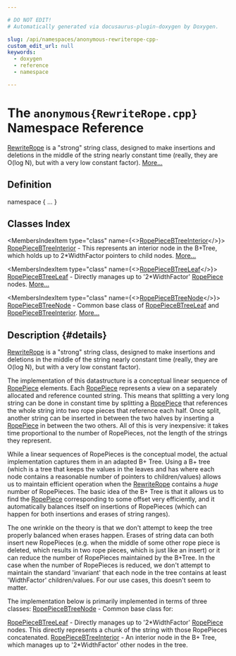 ```yaml
---

# DO NOT EDIT!
# Automatically generated via docusaurus-plugin-doxygen by Doxygen.

slug: /api/namespaces/anonymous-rewriterope-cpp-
custom_edit_url: null
keywords:
  - doxygen
  - reference
  - namespace

---
```





# The `anonymous{RewriteRope.cpp}` Namespace Reference

<DoxygenPage pluginConfig={pluginConfig}>

<a href="/docs/api/classes/llvm/rewriterope">RewriteRope</a> is a &quot;strong&quot; string class, designed to make insertions and deletions in the middle of the string nearly constant time (really, they are O(log N), but with a very low constant factor). <a href="#details">More...</a>

## Definition

<CodeBlock>namespace &#123; ... &#125;</CodeBlock>

## Classes Index

<MembersIndex>

<MembersIndexItem
  type="class"
  name={<><a href="/docs/api/classes/anonymous-namespace-rewriterope-cpp-/ropepiecebtreeinterior">RopePieceBTreeInterior</a></>}>
<a href="/docs/api/classes/anonymous-namespace-rewriterope-cpp-/ropepiecebtreeinterior">RopePieceBTreeInterior</a> - This represents an interior node in the B+Tree, which holds up to 2&#42;WidthFactor pointers to child nodes. <a href="/docs/api/classes/anonymous-namespace-rewriterope-cpp-/ropepiecebtreeinterior/#details">More...</a>
</MembersIndexItem>

<MembersIndexItem
  type="class"
  name={<><a href="/docs/api/classes/anonymous-namespace-rewriterope-cpp-/ropepiecebtreeleaf">RopePieceBTreeLeaf</a></>}>
<a href="/docs/api/classes/anonymous-namespace-rewriterope-cpp-/ropepiecebtreeleaf">RopePieceBTreeLeaf</a> - Directly manages up to &#39;2&#42;WidthFactor&#39; <a href="/docs/api/structs/llvm/ropepiece">RopePiece</a> nodes. <a href="/docs/api/classes/anonymous-namespace-rewriterope-cpp-/ropepiecebtreeleaf/#details">More...</a>
</MembersIndexItem>

<MembersIndexItem
  type="class"
  name={<><a href="/docs/api/classes/anonymous-namespace-rewriterope-cpp-/ropepiecebtreenode">RopePieceBTreeNode</a></>}>
<a href="/docs/api/classes/anonymous-namespace-rewriterope-cpp-/ropepiecebtreenode">RopePieceBTreeNode</a> - Common base class of <a href="/docs/api/classes/anonymous-namespace-rewriterope-cpp-/ropepiecebtreeleaf">RopePieceBTreeLeaf</a> and <a href="/docs/api/classes/anonymous-namespace-rewriterope-cpp-/ropepiecebtreeinterior">RopePieceBTreeInterior</a>. <a href="/docs/api/classes/anonymous-namespace-rewriterope-cpp-/ropepiecebtreenode/#details">More...</a>
</MembersIndexItem>

</MembersIndex>

## Description {#details}

<a href="/docs/api/classes/llvm/rewriterope">RewriteRope</a> is a &quot;strong&quot; string class, designed to make insertions and deletions in the middle of the string nearly constant time (really, they are O(log N), but with a very low constant factor).

The implementation of this datastructure is a conceptual linear sequence of <a href="/docs/api/structs/llvm/ropepiece">RopePiece</a> elements. Each <a href="/docs/api/structs/llvm/ropepiece">RopePiece</a> represents a view on a separately allocated and reference counted string. This means that splitting a very long string can be done in constant time by splitting a <a href="/docs/api/structs/llvm/ropepiece">RopePiece</a> that references the whole string into two rope pieces that reference each half. Once split, another string can be inserted in between the two halves by inserting a <a href="/docs/api/structs/llvm/ropepiece">RopePiece</a> in between the two others. All of this is very inexpensive: it takes time proportional to the number of RopePieces, not the length of the strings they represent.

While a linear sequences of RopePieces is the conceptual model, the actual implementation captures them in an adapted B+ Tree. Using a B+ tree (which is a tree that keeps the values in the leaves and has where each node contains a reasonable number of pointers to children/values) allows us to maintain efficient operation when the <a href="/docs/api/classes/llvm/rewriterope">RewriteRope</a> contains a <em>huge</em> number of RopePieces. The basic idea of the B+ Tree is that it allows us to find the <a href="/docs/api/structs/llvm/ropepiece">RopePiece</a> corresponding to some offset very efficiently, and it automatically balances itself on insertions of RopePieces (which can happen for both insertions and erases of string ranges).

The one wrinkle on the theory is that we don&#39;t attempt to keep the tree properly balanced when erases happen. Erases of string data can both insert new RopePieces (e.g. when the middle of some other rope piece is deleted, which results in two rope pieces, which is just like an insert) or it can reduce the number of RopePieces maintained by the B+Tree. In the case when the number of RopePieces is reduced, we don&#39;t attempt to maintain the standard &#39;invariant&#39; that each node in the tree contains at least &#39;WidthFactor&#39; children/values. For our use cases, this doesn&#39;t seem to matter.

The implementation below is primarily implemented in terms of three classes: <a href="/docs/api/classes/anonymous-namespace-rewriterope-cpp-/ropepiecebtreenode">RopePieceBTreeNode</a> - Common base class for:

<a href="/docs/api/classes/anonymous-namespace-rewriterope-cpp-/ropepiecebtreeleaf">RopePieceBTreeLeaf</a> - Directly manages up to &#39;2&#42;WidthFactor&#39; <a href="/docs/api/structs/llvm/ropepiece">RopePiece</a> nodes. This directly represents a chunk of the string with those RopePieces concatenated. <a href="/docs/api/classes/anonymous-namespace-rewriterope-cpp-/ropepiecebtreeinterior">RopePieceBTreeInterior</a> - An interior node in the B+ Tree, which manages up to &#39;2&#42;WidthFactor&#39; other nodes in the tree.

</DoxygenPage>
